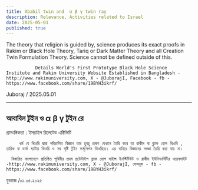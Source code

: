 ```yaml
---
title: Ababil twin and  α β γ twin ray
description: Relevance, Activities related to Israel
date: 2025-05-01
published: true
---
```


 The theory that religion is guided by, science produces its exact proofs in Rakim or Black Hole Theory, Tariq or Dark Matter Theory and all Creation Twin Formulation Theory. Science cannot be defined outside of this.

               Details World's First Prototype Black Hole Science Institute and Rakim University Website Established in Bangladesh -http://www.rakimuniversity.com, X - @JuborajI, Facebook - fb -https://www.facebook.com/share/19BYH3ikrf/

Juboraj / 2025.05.01

---

## আবাবিল টুইন ও α β γ টুইন রে

প্রাসংঙ্গিকতা : ইসরাইল রিলেটেড এক্টিভিটি

         ধর্ম যে থিওরি দ্বারা পরিচালিত বিজ্ঞান তার হুবহু প্রমাণ যেখানে তৈরি করে তা রাকীম বা ব্ল‍্যাক হোল থিওরি , তারিক বা ডার্ক ম‍্যাটার থিওরি ও সব সৃষ্টি টুইন ফর্মূলেশন থিওরিতে। এর বাহিরে বিজ্ঞানের সংজ্ঞা তৈরি করা যায় না। 

      বিস্তারিত বাংলাদেশে প্রতিষ্ঠিত পৃথিবীর প্রথম প্রটোটাইপ ব্ল‍্যাক হোল সাইন্স ইনস্টিটিউট ও রাকীম ইউনিভার্সিটির ওয়েবসাইট -http://www.rakimuniversity.com, X - @JuborajI, ফেসবুক - fb -https://www.facebook.com/share/19BYH3ikrf/

যুবরাজ /০১.০৫.২০২৫
